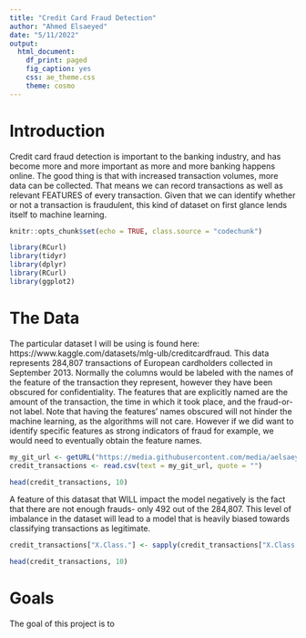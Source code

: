 ```yaml
---
title: "Credit Card Fraud Detection"
author: "Ahmed Elsaeyed"
date: "5/11/2022"
output:
  html_document:
    df_print: paged
    fig_caption: yes
    css: ae_theme.css
    theme: cosmo
---
```


# Introduction

Credit card fraud detection is important to the banking industry, and has become more and more important as more and more banking happens online. The good thing is that with increased transaction volumes, more data can be collected. That means we can record transactions as well as relevant FEATURES of every transaction. Given that we can identify whether or not a transaction is fraudulent, this kind of dataset on first glance lends itself to machine learning. 
```r
knitr::opts_chunk$set(echo = TRUE, class.source = "codechunk")

library(RCurl)
library(tidyr)
library(dplyr) 
library(RCurl)
library(ggplot2)
```


# The Data

The particular dataset I will be using is found here: https://www.kaggle.com/datasets/mlg-ulb/creditcardfraud.
This data represents 284,807 transactions of European cardholders collected in September 2013. Normally the columns would be labeled with the names of the feature of the transaction they represent, however they have been obscured for confidentiality. The features that are explicitly named are the amount of the transaction, the time in which it took place, and the fraud-or-not label. Note that having the features' names obscured will not hinder the machine learning, as the algorithms will not care. However if we did want to identify specific features as strong indicators of fraud for example, we would need to eventually obtain the feature names. 



```r
my_git_url <- getURL("https://media.githubusercontent.com/media/aelsaeyed/Data607/main/creditcard.csv")
credit_transactions <- read.csv(text = my_git_url, quote = "")

```

```r
head(credit_transactions, 10)
```
A feature of this datasat that WILL impact the model negatively is the fact that there are not enough frauds- only 492 out of the 284,807. This level of imbalance in the dataset will lead to a model that is heavily biased towards classifying transactions as legitimate. 

```r
credit_transactions["X.Class."] <- sapply(credit_transactions["X.Class."], as.numeric) 
```

```r
head(credit_transactions, 10)
```
# Goals 

The goal of this project is to 
